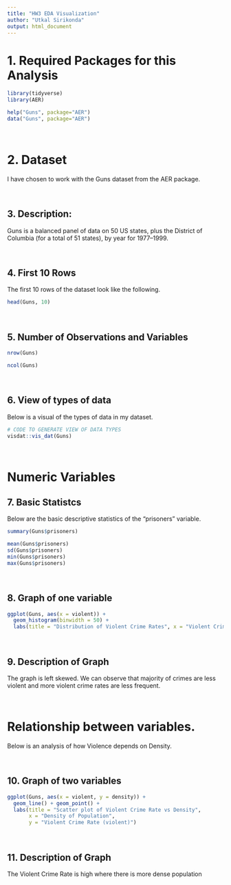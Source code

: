 ```yaml
---
title: "HW3 EDA Visualization"
author: "Utkal Sirikonda"
output: html_document
---
```


# 1. Required Packages for this Analysis

```r

library(tidyverse)
library(AER)

help("Guns", package="AER")
data("Guns", package="AER")
```
<br>

# 2. Dataset

I have chosen to work with the Guns dataset from the AER package. 

<br>

## 3. Description: 

Guns is a balanced panel of data on 50 US states, plus the District of Columbia (for a total of 51 states), by year for 1977–1999.

<br>


## 4. First 10 Rows

The first 10 rows of the dataset look like the following. 

```r
head(Guns, 10)
```

<br>

## 5. Number of Observations and Variables

```r
nrow(Guns)

ncol(Guns)
```

<br>

## 6. View of types of data

Below is a visual of the types of data in my dataset. 

```r
# CODE TO GENERATE VIEW OF DATA TYPES
visdat::vis_dat(Guns)
```

<br>

# Numeric Variables

## 7. Basic Statistcs 

Below are the basic descriptive statistics of the "prisoners" variable.

```r
summary(Guns$prisoners)

mean(Guns$prisoners)
sd(Guns$prisoners)
min(Guns$prisoners)
max(Guns$prisoners)
```

<br>

## 8. Graph of one variable

```r
ggplot(Guns, aes(x = violent)) +
  geom_histogram(binwidth = 50) +
  labs(title = "Distribution of Violent Crime Rates", x = "Violent Crime Rate", y = "Frequency")
```

<br>

## 9. Description of Graph

The graph is left skewed. We can observe that majority of crimes are less violent and more violent crime rates are less frequent.

<br>

# Relationship between variables.

Below is an analysis of how Violence depends on Density. 


<br>

## 10. Graph of two variables

```r
ggplot(Guns, aes(x = violent, y = density)) +
  geom_line() + geom_point() +
  labs(title = "Scatter plot of Violent Crime Rate vs Density",
       x = "Density of Population",
       y = "Violent Crime Rate (violent)")
```

<br>

## 11. Description of Graph

The Violent Crime Rate is high where there is more dense population  








